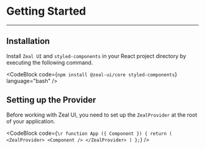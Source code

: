 
# Getting Started

---

## Installation

Install `Zeal UI` and `styled-components` in your React project directory by executing the following command.

<CodeBlock
    code={`
npm install @zeal-ui/core styled-components
    `}
    language="bash"
/>

## Setting up the Provider

Before working with Zeal UI, you need to set up the `ZealProvider` at the root of your application.

<CodeBlock
    code={`
\r
function App ({ Component }) {
    return (
        <ZealProvider>
            <Component />
        </ZealProvider>
    )
};
    `}
/>
